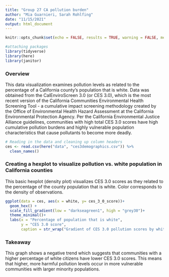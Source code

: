 ```yaml
---
title: "Group 27 CA pollution burden"
author: "Mia Guarnieri, Sarah Rohlfing"
date: "11/15/2021"
output: html_document
---
```


```r
knitr::opts_chunk$set(echo = FALSE, results = TRUE, warning = FALSE, message = FALSE)

#attaching packages
library(tidyverse)
library(here)
library(janitor)
```

### Overview

This data visualization examines pollution levels as related to the percentage of a California county's population that is white. Data was obtained from the CalEnviroScreen 3.0 (or CES 3.0), which is the most recent version of the California Communities Environmental Health Screening Tool - a cumulative impact screening methodology created by the Office of Environmental Health Hazard Assessment at the California Environmental Protection Agency. Per the California Environmental Justice Alliance guidelines, communities with high total CES 3.0 scores have high cumulative pollution burdens and highly vulnerable population characteristics that cause pollutants to become more deadly.

```r
# Reading in the data and cleaning up column headers
ces <- read.csv(here("data", "ces3demographics.csv")) %>% 
  clean_names()
```

### Creating a hexplot to visualize pollution vs. white population in California counties

This basic hexplot (density plot) visualizes CES 3.0 scores as they related to the percentage of the county population that is white. Color corresponds to the density of observations.

```r
ggplot(data = ces, aes(x = white, y= ces_3_0_score))+
  geom_hex() +
  scale_fill_gradient(low = "darkseagreen1", high = "grey30")+
  theme_minimal()+
  labs(x = "Percentage of population that is white",
       y = "CES 3.0 score",
       caption = str_wrap("Gradient of CES 3.0 pollution scores by white population percentage. Data: Office of Environmental Health Hazard Assessment, California Environmental Protection Agency"))
```

### Takeaway

This graph shows a negative trend which suggests that communities with a higher percentage of white citizens have lower CES 3.0 scores. This means that higher, more harmful pollution levels occur in more vulnerable communities with larger minority populations. 

